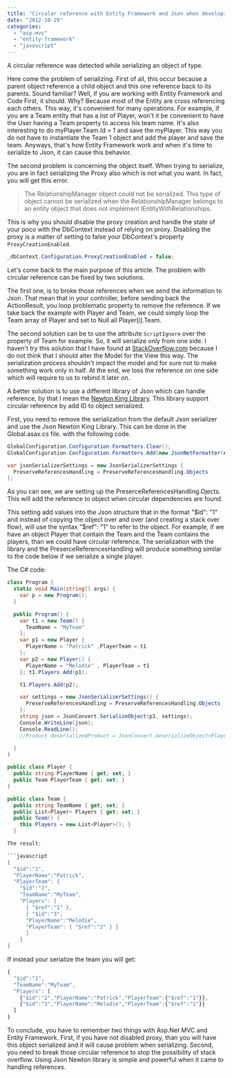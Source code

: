 ```yaml
---
title: "Circular reference with Entity Framework and Json when developing with Asp.Net MVC"
date: "2012-10-29"
categories: 
  - "asp-mvc"
  - "entity-framework"
  - "javascript"
---
```


A circular reference was detected while serializing an object of type.

Here come the problem of serializing. First of all, this occur because a parent object reference a child object and this one reference back to its parents. Sound familiar? Well, if you are working with Entity Framework and Code First, it should. Why? Because most of the Entity are cross referencing each others. This way, it's convenient for many operations. For example, if you are a Team entity that has a list of Player, won't it be convenient to have the User having a Team property to access his team name. It's also interesting to do myPlayer.Team.Id = 1 and save the myPlayer. This way you do not have to instantiate the Team 1 object and add the player and save the team. Anyways, that's how Entity Framework work and when it's time to serialize to Json, it can cause this behavior.

The second problem is concerning the object itself. When trying to serialize, you are in fact serializing the Proxy also which is not what you want. In fact, you will get this error.

> The RelationshipManager object could not be serialized. This type of object cannot be serialized when the RelationshipManager belongs to an entity object that does not implement IEntityWithRelationships.

This is why you should disable the proxy creation and handle the state of your poco with the DbContext instead of relying on proxy. Disabling the proxy is a matter of setting to false your DbContext's property `ProxyCreationEnabled`.


```csharp
_dbContext.Configuration.ProxyCreationEnabled = false; 
```

Let's come back to the main purpose of this article. The problem with circular reference can be fixed by two solutions.

The first one, is to broke those references when we send the information to Json. That mean that in your controller, before sending back the ActionResult, you loop problematic property to remove the reference. If we take back the example with Player and Team, we could simply loop the Team array of Player and set to Null all Player[i].Team.

The second solution can be to use the attribute `ScriptIgnore` over the property of Team for example. So, it will serialize only from one side. I haven't try this solution that I have found at [StackOverflow.com](http://stackoverflow.com/questions/2002940/json-and-circular-reference-exception) because I do not think that I should alter the Model for the View this way. The serialization process shouldn't impact the model and for sure not to make something work only in half. At the end, we loss the reference on one side which will require to us to rebind it later on.

A better solution is to use a different library of Json which can handle reference, by that I mean the [Newton King Library](http://james.newtonking.com/projects/json-net.aspx). This library support circular reference by add ID to object serialized.

First, you need to remove the serialization from the default Json serializer and use the Json Newton King Library. This can be done in the Global.asax.cs file. with the following code.

```csharp
GlobalConfiguration.Configuration.Formatters.Clear(); 
GlobalConfiguration.Configuration.Formatters.Add(new JsonNetFormatter(new JsonSerializerSettings()));

var jsonSerializerSettings = new JsonSerializerSettings { 
  PreserveReferencesHandling = PreserveReferencesHandling.Objects 
}; 
```

As you can see, we are setting up the PreserceReferencesHandling.Ojects. This will add the reference to object when circular dependencies are found.

This setting add values into the Json structure that in the format "$id": "1" and instead of copying the object over and over (and creating a stack over flow), will use the syntax "$ref": "1" to refer to the object. For example, if we have an object Player that contain the Team and the Team contains the players, than we could have circular reference. The serialization with the library and the PreserceReferencesHandling will produce something similar to the code below if we serialize a single player.

The C\# code: 
```csharp
class Program { 
  static void Main(string[] args) { 
    var p = new Program(); 
  }

  public Program() { 
    var t1 = new Team() { 
      TeamName = "MyTeam" 
    }; 
    var p1 = new Player { 
      PlayerName = "Patrick" ,PlayerTeam = t1 
    }; 
    var p2 = new Player() { 
      PlayerName = "Melodie" , PlayerTeam = t1 
    }; t1.Players.Add(p1); 

    t1.Players.Add(p2);

    var settings = new JsonSerializerSettings() { 
      PreserveReferencesHandling = PreserveReferencesHandling.Objects 
    }; 
    string json = JsonConvert.SerializeObject(p1, settings); 
    Console.WriteLine(json); 
    Console.ReadLine(); 
    //Product deserializedProduct = JsonConvert.DeserializeObject<Player>(json);

  } 
}

public class Player { 
  public string PlayerName { get; set; } 
  public Team PlayerTeam { get; set; } 
}

public class Team { 
  public string TeamName { get; set; } 
  public List<Player> Players { get; set; } 
  public Team() { 
    this.Players = new List<Player>(); } 
  } 

The result: 

```javascript
{ 
  "$id":"1", 
  "PlayerName":"Patrick", 
  "PlayerTeam": { 
    "$id":"2", 
    "TeamName":"MyTeam", 
    "Players": [ 
      { "$ref":"1" }, 
      { "$id":"3", 
      "PlayerName":"Melodie", 
      "PlayerTeam": { "$ref":"2" } } 
      ] 
    } 
} 
``` 


If instead your serialize the team you will get: 

```javascript
{ 
  "$id":"1", 
  "TeamName":"MyTeam", 
  "Players": [ 
    {"$id":"2","PlayerName":"Patrick","PlayerTeam":{"$ref":"1"}}, 
    {"$id":"3","PlayerName":"Melodie","PlayerTeam":{"$ref":"1"}} 
  ] 
} 
``` 

To conclude, you have to remember two things with Asp.Net MVC and Entity Framework. First, if you have not disabled proxy, than you will have this object serialized and it will cause problem when serializing. Second, you need to break those circular reference to stop the possibility of stack overflow. Using Json Newton library is simple and powerful when it came to handling references.
